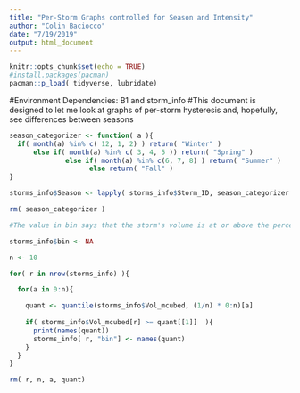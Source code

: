 ```yaml
---
title: "Per-Storm Graphs controlled for Season and Intensity"
author: "Colin Baciocco"
date: "7/19/2019"
output: html_document
---
```


```r
knitr::opts_chunk$set(echo = TRUE)
#install.packages(pacman)
pacman::p_load( tidyverse, lubridate)
```
#Environment Dependencies: B1 and storm_info
#This document is designed to let me look at graphs of per-storm hysteresis and, hopefully, see differences between seasons


```r
season_categorizer <- function( a ){
  if( month(a) %in% c( 12, 1, 2) ) return( "Winter" )
      else if( month(a) %in% c( 3, 4, 5 )) return( "Spring" )
              else if( month(a) %in% c(6, 7, 8) ) return( "Summer" )
                    else return( "Fall" )
}

storms_info$Season <- lapply( storms_info$Storm_ID, season_categorizer )

rm( season_categorizer )
```


```r
#The value in bin says that the storm's volume is at or above the percentile listed, but lower than the next highest percentile (so 92nd percentile intensity would be listed as "90%")

storms_info$bin <- NA

n <- 10

for( r in nrow(storms_info) ){

  for(a in 0:n){

    quant <- quantile(storms_info$Vol_mcubed, (1/n) * 0:n)[a]
      
    if( storms_info$Vol_mcubed[r] >= quant[[1]]  ){
      print(names(quant))
      storms_info[ r, "bin"] <- names(quant)
    }
  }
}

rm( r, n, a, quant)
```